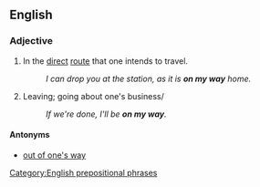 ==English==

===Adjective===
{{en-adj|pos=[[on]] [[one's]] [[way]]|-}}

# In the [[direct]] [[route]] that one intends to travel.
#:''I can drop you at the station, as it is '''on my way''' home.''
# Leaving; going about one's business/
#: ''If we're done, I'll be '''on my way'''.''

====Antonyms====
*[[out of one's way]]

[[Category:English prepositional phrases]]